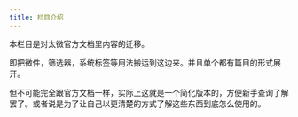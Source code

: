 ```yaml
---
title: 栏目介绍
---
```


本栏目是对太微官方文档里内容的迁移。

即把微件，筛选器，系统标签等用法搬运到这边来。并且单个都有篇目的形式展开。

但不可能完全跟官方文档一样，实际上这就是一个简化版本的，方便新手查询了解罢了。或者说是为了让自己以更清楚的方式了解这些东西到底怎么使用的。
